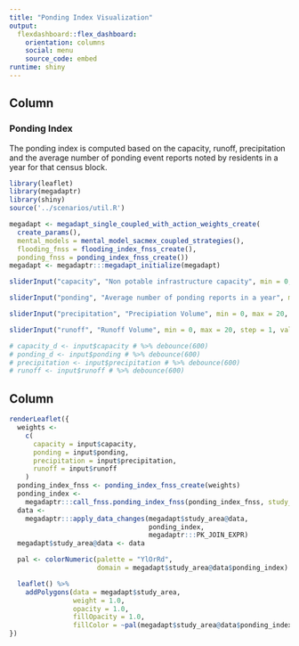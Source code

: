 ```yaml
---
title: "Ponding Index Visualization"
output: 
  flexdashboard::flex_dashboard:
    orientation: columns
    social: menu
    source_code: embed
runtime: shiny
---
```


Column {.sidebar}
-------------------------------------

### Ponding Index

The ponding index is computed based on the capacity, runoff, precipitation and the average number of ponding event reports noted by residents in a year for that census block.

```r
library(leaflet)
library(megadaptr)
library(shiny)
source('../scenarios/util.R')

megadapt <- megadapt_single_coupled_with_action_weights_create(
  create_params(),
  mental_models = mental_model_sacmex_coupled_strategies(), 
  flooding_fnss = flooding_index_fnss_create(),
  ponding_fnss = ponding_index_fnss_create())
megadapt <- megadaptr:::megadapt_initialize(megadapt)
```

```r
sliderInput("capacity", "Non potable infrastructure capacity", min = 0, max = 20, step = 1, value = 5)

sliderInput("ponding", "Average number of ponding reports in a year", min = 0, max = 20, step = 1, value = 5)

sliderInput("precipitation", "Precipiation Volume", min = 0, max = 20, step = 1, value = 5)

sliderInput("runoff", "Runoff Volume", min = 0, max = 20, step = 1, value = 5)

# capacity_d <- input$capacity # %>% debounce(600)
# ponding_d <- input$ponding # %>% debounce(600)
# precipitation <- input$precipitation # %>% debounce(600)
# runoff <- input$runoff # %>% debounce(600)
```

Column
-------------------------------------

```r
renderLeaflet({
  weights <-
    c(
      capacity = input$capacity,
      ponding = input$ponding,
      precipitation = input$precipitation,
      runoff = input$runoff
    )
  ponding_index_fnss <- ponding_index_fnss_create(weights)
  ponding_index <-
    megadaptr:::call_fnss.ponding_index_fnss(ponding_index_fnss, study_data = megadapt$study_area@data)
  data <-
    megadaptr:::apply_data_changes(megadapt$study_area@data,
                                   ponding_index,
                                   megadaptr:::PK_JOIN_EXPR)
  megadapt$study_area@data <- data

  pal <- colorNumeric(palette = "YlOrRd",
                      domain = megadapt$study_area@data$ponding_index)

  leaflet() %>%
    addPolygons(data = megadapt$study_area,
                weight = 1.0,
                opacity = 1.0,
                fillOpacity = 1.0,
                fillColor = ~pal(megadapt$study_area@data$ponding_index))
})
```
